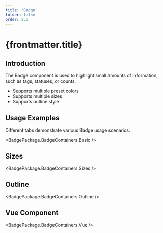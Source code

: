 ```yaml
---
title: 'Badge'
folder: false
order: 2.5
---
```



# {frontmatter.title}

## Introduction

The Badge component is used to highlight small amounts of information, such as tags, statuses, or counts.

- Supports multiple preset colors
- Supports multiple sizes
- Supports outline style

## Usage Examples

Different tabs demonstrate various Badge usage scenarios:

<BadgePackage.BadgeContainers.Basic />

## Sizes

<BadgePackage.BadgeContainers.Sizes />

## Outline

<BadgePackage.BadgeContainers.Outline />

## Vue Component

<BadgePackage.BadgeContainers.Vue /> 
 